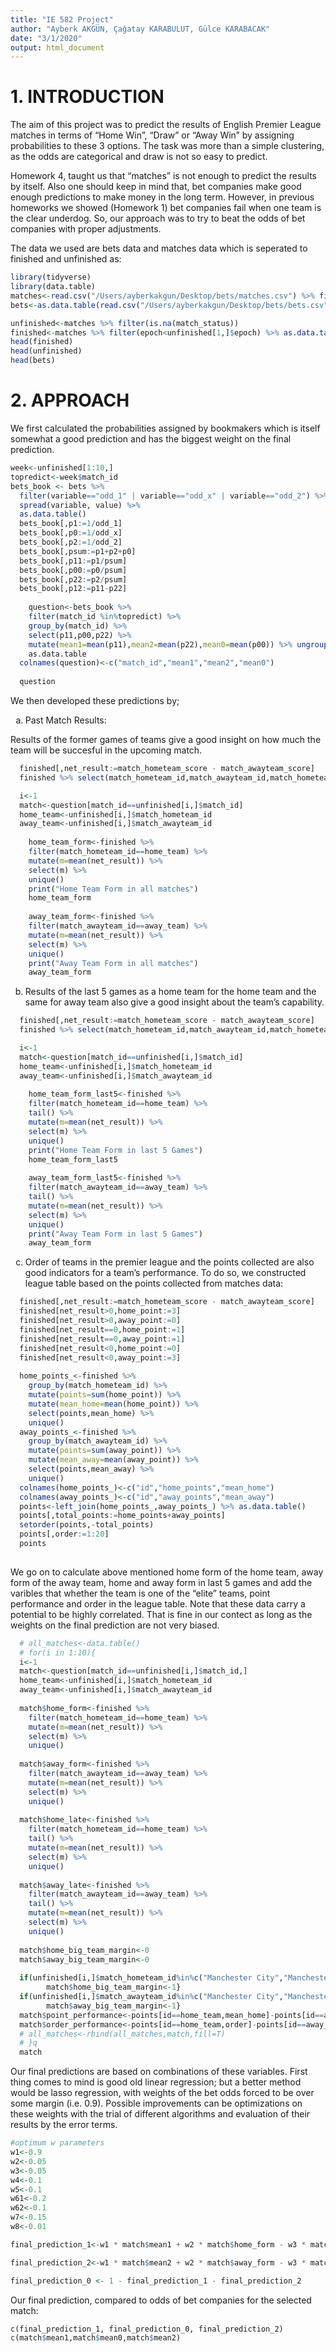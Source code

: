```yaml
---
title: "IE 582 Project"
author: "Ayberk AKGÜN, Çağatay KARABULUT, Gülce KARABACAK"
date: "3/1/2020"
output: html_document
---
```

# 1. INTRODUCTION

The aim of this project was to predict the results of English Premier League matches in terms of "Home Win", "Draw" or "Away Win" by assigning probabilities to these 3 options. The task was more than a simple clustering, as the odds are categorical and draw is not so easy to predict.

Homework 4, taught us that "matches" is not enough to predict the results by itself. Also one should keep in mind that, bet companies make good enough predictions to make money in the long term. However, in previous homeworks we showed (Homework 1) bet companies fail when one team is the clear underdog. So, our approach was to try to beat the odds of bet companies with proper adjustments.

The data we used are bets data and matches data which is seperated to finished and unfinished as:

```r
library(tidyverse)
library(data.table)
matches<-read.csv("/Users/ayberkakgun/Desktop/bets/matches.csv") %>% filter(league_id==148)
bets<-as.data.table(read.csv("/Users/ayberkakgun/Desktop/bets/bets.csv"))

unfinished<-matches %>% filter(is.na(match_status))
finished<-matches %>% filter(epoch<unfinished[1,]$epoch) %>% as.data.table()
head(finished)
head(unfinished)
head(bets)
```

# 2. APPROACH

We first calculated the probabilities assigned by bookmakers which is itself somewhat a good prediction and has the biggest weight on the final prediction.

```r
week<-unfinished[1:10,]
topredict<-week$match_id
bets_book <- bets %>%
  filter(variable=="odd_1" | variable=="odd_x" | variable=="odd_2") %>%
  spread(variable, value) %>%
  as.data.table()
  bets_book[,p1:=1/odd_1]
  bets_book[,p0:=1/odd_x]
  bets_book[,p2:=1/odd_2]
  bets_book[,psum:=p1+p2+p0]
  bets_book[,p11:=p1/psum]
  bets_book[,p00:=p0/psum]
  bets_book[,p22:=p2/psum]
  bets_book[,p12:=p11-p22]
  
    question<-bets_book %>%
    filter(match_id %in%topredict) %>%
    group_by(match_id) %>%
    select(p11,p00,p22) %>%
    mutate(mean1=mean(p11),mean2=mean(p22),mean0=mean(p00)) %>% ungroup() %>% select(match_id,mean1,mean2,mean0)%>% unique() %>%
    as.data.table
  colnames(question)<-c("match_id","mean1","mean2","mean0")  
  
  question

```

We then developed these predictions by;

a) Past Match Results: 

Results of the former games of teams give a good insight on how much the team will be succesful in the upcoming match.

```r
  finished[,net_result:=match_hometeam_score - match_awayteam_score]
  finished %>% select(match_hometeam_id,match_awayteam_id,match_hometeam_score,match_awayteam_score,net_result) %>% head()

  i<-1
  match<-question[match_id==unfinished[i,]$match_id]
  home_team<-unfinished[i,]$match_hometeam_id
  away_team<-unfinished[i,]$match_awayteam_id
    
    home_team_form<-finished %>%
    filter(match_hometeam_id==home_team) %>%
    mutate(m=mean(net_result)) %>%
    select(m) %>%
    unique()
    print("Home Team Form in all matches")
    home_team_form
  
    away_team_form<-finished %>%
    filter(match_awayteam_id==away_team) %>%
    mutate(m=mean(net_result)) %>%
    select(m) %>%
    unique()
    print("Away Team Form in all matches")
    away_team_form

```

b) Results of the last 5 games as a home team for the home team and the same for away team also give a good insight about the team's capability.

```r
  finished[,net_result:=match_hometeam_score - match_awayteam_score]
  finished %>% select(match_hometeam_id,match_awayteam_id,match_hometeam_score,match_awayteam_score,net_result) %>% head()

  i<-1
  match<-question[match_id==unfinished[i,]$match_id]
  home_team<-unfinished[i,]$match_hometeam_id
  away_team<-unfinished[i,]$match_awayteam_id
    
    home_team_form_last5<-finished %>%
    filter(match_hometeam_id==home_team) %>%
    tail() %>%
    mutate(m=mean(net_result)) %>%
    select(m) %>%
    unique()
    print("Home Team Form in last 5 Games")
    home_team_form_last5
  
    away_team_form_last5<-finished %>%
    filter(match_awayteam_id==away_team) %>%
    tail() %>%
    mutate(m=mean(net_result)) %>%
    select(m) %>%
    unique()
    print("Away Team Form in last 5 Games")
    away_team_form
```

c) Order of teams in the premier league and the points collected are also good indicators for a team's performance. To do so, we constructed league table based on the points collected from matches data:

```r
  finished[,net_result:=match_hometeam_score - match_awayteam_score]
  finished[net_result>0,home_point:=3]
  finished[net_result>0,away_point:=0]
  finished[net_result==0,home_point:=1]
  finished[net_result==0,away_point:=1]
  finished[net_result<0,home_point:=0]
  finished[net_result<0,away_point:=3]
  
  home_points_<-finished %>%
    group_by(match_hometeam_id) %>%
    mutate(points=sum(home_point)) %>%
    mutate(mean_home=mean(home_point)) %>%
    select(points,mean_home) %>%
    unique()
  away_points_<-finished %>%
    group_by(match_awayteam_id) %>%
    mutate(points=sum(away_point)) %>%
    mutate(mean_away=mean(away_point)) %>%
    select(points,mean_away) %>%
    unique()
  colnames(home_points_)<-c("id","home_points","mean_home")
  colnames(away_points_)<-c("id","away_points","mean_away")
  points<-left_join(home_points_,away_points_) %>% as.data.table()
  points[,total_points:=home_points+away_points]
  setorder(points,-total_points)
  points[,order:=1:20]
  points
  
```


We go on to calculate above mentioned home form of the home team, away form of the away team, home and away form in last 5 games and add the varibles that whether the team is one of the "elite" teams, point performance and order in the league table. Note that these data carry a potential to be highly correlated. That is fine in our contect as long as the weights on the final prediction are not very biased. 

```r
  # all_matches<-data.table()
  # for(i in 1:10){
  i<-1
  match<-question[match_id==unfinished[i,]$match_id,]
  home_team<-unfinished[i,]$match_hometeam_id
  away_team<-unfinished[i,]$match_awayteam_id
  
  match$home_form<-finished %>%
    filter(match_hometeam_id==home_team) %>%
    mutate(m=mean(net_result)) %>%
    select(m) %>%
    unique()
  
  match$away_form<-finished %>%
    filter(match_awayteam_id==away_team) %>%
    mutate(m=mean(net_result)) %>%
    select(m) %>%
    unique()
  
  match$home_late<-finished %>%
    filter(match_hometeam_id==home_team) %>%
    tail() %>%
    mutate(m=mean(net_result)) %>%
    select(m) %>%
    unique()
  
  match$away_late<-finished %>%
    filter(match_awayteam_id==away_team) %>%
    tail() %>%
    mutate(m=mean(net_result)) %>%
    select(m) %>%
    unique()
    
  match$home_big_team_margin<-0
  match$away_big_team_margin<-0
   
  if(unfinished[i,]$match_hometeam_id%in%c("Manchester City","Manchester Utd","Liverpool","Chelsea","Tottenham")){
        match$home_big_team_margin<-1}
  if(unfinished[i,]$match_awayteam_id%in%c("Manchester City","Manchester Utd","Liverpool","Chelsea","Tottenham")){
        match$away_big_team_margin<-1}
  match$point_performance<-points[id==home_team,mean_home]-points[id==away_team,mean_away]
  match$order_performance<-points[id==home_team,order]-points[id==away_team,order]
  # all_matches<-rbind(all_matches,match,fill=T)
  # }q
  match

```


Our final predictions are based on combinations of these variables. First thing comes to mind is good old linear regression; but a better method would be lasso regression, with weights of the bet odds forced to be over some margin (i.e. 0.9). Possible improvements can be optimizations on these weights with the trial of different algorithms and evaluation of their results by the error terms.

```r
#optimum w parameters
w1<-0.9
w2<-0.05
w3<-0.05
w4<-0.1
w5<-0.1
w61<-0.2
w62<-0.1
w7<-0.15
w8<-0.01

final_prediction_1<-w1 * match$mean1 + w2 * match$home_form - w3 * match$away_form + w4 * match$home_late - w5 * match$away_late + w61* match$home_big_team_margin + w7 * match$point_performance + w8 * match$order_performance

final_prediction_2<-w1 * match$mean2 + w2 * match$away_form - w3 * match$home_form + w4 * match$away_late - w5 * match$home_late + w62* match$away_big_team_margin - w7 * match$point_performance - w8 * match$order_performance

final_prediction_0 <- 1 - final_prediction_1 - final_prediction_2
```

Our final prediction, compared to odds of bet companies for the selected match:

```r
c(final_prediction_1, final_prediction_0, final_prediction_2)
c(match$mean1,match$mean0,match$mean2)
```

